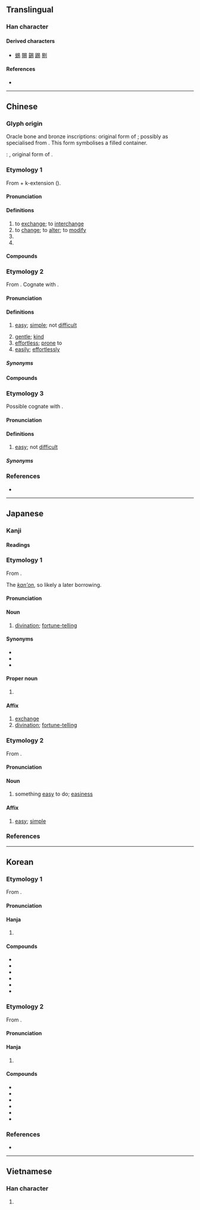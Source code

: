 {{also|昜}}
{{character info}}
==Translingual==
{{stroke order|strokes=8}}

===Han character===
{{Han char|rn=72|rad=日|as=04|sn=8|four=60227|canj=APHH|ids=⿱日勿}}

====Derived characters====
* [[蜴]] [[賜]] [[錫]] [[踢]] [[剔]]

====References====
* {{Han ref|kx=0492.030|dkj=13814|dj=0854.080|hdz=21494.010|uh=6613|ud=26131|bh=A9F6|bd=43510}}

----

==Chinese==

===Glyph origin===
{{Han etym}}

Oracle bone and bronze inscriptions: original form of {{och-l|賜|to confer, to bestow}}; possibly as specialised from {{och-l|益|to increase, to add}}. This form symbolises a filled container.

''{{w|Shuowen}}'': {{liushu|p|nocap=1}}, original form of {{och-l|蜴|lizard}}.

===Etymology 1===
{{zh-forms|alt=𠃓-second round simplified}}
From {{och-l|移|to change; to alter}} + k-extension ({{zh-ref|Schuessler, 2007}}).

{{etystub|zh}}

====Pronunciation====
{{zh-pron
|m=yì
|m-s=
|c=jik6
|c-t=yet5
|g=
|h=pfs=yi̍t
|j=
|mb=
|md=ĭk
|mn=xm,zz,tw:e̍k/qz:ia̍k/ia̍h
|mn_note=e̍k/ia̍k - literary; ia̍h - colloquial (only as a surname or when referring to {{zh-l|*易經}})
|mn-t=êg8/iah8
|mn-t_note=êg8 - literary; iah8 - colloquial (only as a surname or when referring to {{zh-l|*易經}})
|w=5hhiq
|x=
|mc=2
|oc=2,2
|cat=v,pn
}}

====Definitions====
{{zh-hanzi}}

# to [[exchange]]; to [[interchange]]
# to [[change]]; to [[alter]]; to [[modify]]
# {{zh-short|易經|[[I Ching]]}}
# {{surname|zh}}

====Compounds====
{{zh-der|易縣|以暴易亂|以暴易暴|以物易物|回易|博易|易子析骸|易子而食|易子而飧|易字|卜易|冠履倒易|一定不易|一成不易|不易|不易一字|不易之論|周易|味勝易牙|風移俗易|交易|貿易|易經:[[I Ching]]|易轍|易地而處|變故易常|變易|變色易容|變風易俗|路易|變名易姓|聖路易|易姓|易學|拔幟易幟|撫梁易柱|改名易姓|改弦易張|改弦易調|改弦易轍|改張易調|改易|改轅易轍|易主|易于|易人|易位|易例|易俗|易俗移風|易水|易水寒|易水歌|易牙|易牙之味|易牙蒸子|易玄光|易科|易科罰金|易容|易地|時移世易|時移俗易|更弦易轍|更易|析骸易子|相易|流易||炊骨易子|百世不易|移天易日|移易|移風易俗|通功易事|革易|易傳|易則|易名|易地|易筋經|易通釋|易圖明辨|易幟|易簀|易林|易漢學}}

===Etymology 2===
{{zh-forms}}
From {{inh|zh|sit-pro|*lwa(ː)j||easy}}. Cognate with {{cog|my|လွယ်||easy}}.

====Pronunciation====
{{zh-pron
|m=yì
|m-s=
|c=ji6
|c-t=yi5
|g=
|h=pfs=yi
|j=
|mb=
|md=ê
|mn=ml,jj,tw:ī
|mn-t=i6
|w=3hhi
|x=
|mc=1
|oc=1,1
|cat=a,adv
}}

====Definitions====
{{zh-hanzi}}

# [[easy]]; [[simple]]; not [[difficult]]
#: {{zh-ant|難}}
# [[gentle]]; [[kind]]
# [[effortless]]; [[prone]] to
# [[easily]]; [[effortlessly]]

=====Synonyms=====
{{zh-dial|容易}}

====Compounds====
{{zh-der|反掌之易|和易|器小易盈|坦易|大不易|夷易|始終不易|容易|小器易盈|居大不易|居易|嶢嶢易缺|平心易氣|平易|平易謙沖|平易近人|平易近民|彩雲易散|得來不易|情詞易工|慢易|易刑處分|易加卡|易北河|易卜生|易可|易堂九子|易如反掌|易如拾芥|易如翻掌|易守難攻|易帶|易感性|易手|易拉罐|易於反掌|易易|易熔合金|易燃物|易知由單|易通釋|易開罐|未易才|樂易|深耕易耨|淺易|淺而易見|淺顯易懂|盛筵易散|眾擎易舉|知易行難|知難行易|簡易|簡易師範|脫易|賢賢易色|輕易|輕而易舉|辟易|道近易從|避難就易|鄙易|量小易盈|陰陽易位|險易|難易|難易適中|顯而易見|馮唐易老|驕易|三不易|來之不易|易窯|易與}}

===Etymology 3===
{{zh-forms|alt=噲}}
Possible cognate with {{cog|th|กล้วย||easy}}.
{{rfe|zh}}

====Pronunciation====
{{zh-pron
|md=giê
|mn=xm,qz,jj,ph:kōe
|mn-t=goi7/ghoi7
|cat=a
}}

====Definitions====
{{zh-hanzi}}

# {{lb|zh|Min}} [[easy]]; not [[difficult]]

=====Synonyms=====
{{zh-dial|容易}}

===References===
* {{R:yue:Hanzi}}

{{zh-cat|Intermediate}}

----

==Japanese==

===Kanji===
{{ja-kanji|grade=5|rs=日04}}

====Readings====
{{ja-readings
|goon=い, やく
|kanon=い, えき
|kun=おさ-める, やさ-し.い, か-える
}}

===Etymology 1===
{{ja-kanjitab|えき|yomi=kanon}}

From {{der|ja|ltc|sort=えき|-}} {{ltc-l|易|id=2}}.

The ''[[漢音#Japanese|kan'on]]'', so likely a later borrowing.

====Pronunciation====
{{ja-pron|えき|acc=0|acc_ref=DJR}}

====Noun====
{{ja-noun|えき}}

# [[divination]]; [[fortune-telling]]

====Synonyms====
* {{ja-r|卜|うらない}}
* {{ja-r|占|うら}}
* {{ja-r|卜占|ぼくせん}}

====Proper noun====
{{ja-pos|proper|えき}}

# {{short for|ja|易経||[[I Ching]] {{gloss|Chinese classic text}}|tr=Ekikyō}}

====Affix====
{{ja-pos|affix|えき}}

# [[exchange]]
# [[divination]]; [[fortune-telling]]

===Etymology 2===
{{ja-kanjitab|い|yomi=o}}

From {{der|ja|ltc|sort=い|-}} {{ltc-l|易|id=1}}.

====Pronunciation====
{{ja-pron|い|acc=1|acc_ref=DJR}}

====Noun====
{{ja-noun|い}}

# something [[easy]] to do; [[easiness]]

====Affix====
{{ja-pos|affix|い}}

# [[easy]]; [[simple]]

===References===
<references/>

----

==Korean==

===Etymology 1===
From {{der|ko|ltc|sort=역|-}} {{ltc-l|易|id=2}}. 
{{hanja-ety
|dk={{hanja-dongguk|역〮|yék}}
|m={{hanja-hunmong|역|yek|儒學#상34A}} 
|mh=[[밧고다|밧ᄭᅩᆯ〮]] 역
|m2={{hanja-sinjeung|역|yek}}
|m2h=[[밧고다|밧골]] 역
}}
====Pronunciation====
{{ko-hanja-pron|역}}

====Hanja====
{{ko-hanja-search}}
{{ko-hanja|바꾸다|바꿀|역}}

# {{hanja form of|역|[[change]]; [[alteration]]; [[modification]]}}

====Compounds====
{{der-top3|Compounds}}
* {{ko-l|변역|變易}}
* {{ko-l|불역|不易}}
* {{ko-l|교역|交易}}
* {{ko-l|무역|貿易}}
* {{ko-l|^주역|the ''[[I Ching]]''|周易}}
* {{ko-l|역지사지|易地思之}}
{{der-bottom}}

===Etymology 2===
From {{der|ko|ltc|sort=이|-}} {{ltc-l|易|id=1}}. 
{{hanja-ety
|dk={{hanja-dongguk|잉〮|í|i=y}}
|m={{hanja-sinjeung|이|i}}
|mh=[[쉽다|쉬울]] 이<ref>去聲</ref>
|ref=<references/>
}}
====Pronunciation====
{{ko-hanja-pron|이|l=y}}

====Hanja====
{{ko-hanja|쉽다|쉬울|이}}

# {{hanja form of|이|[[easy]]}}

====Compounds====
{{der-top3|Compounds}}
* {{ko-l|안이|安易}}
* {{ko-l|용이|容易}}
* {{ko-l|평이|平易}}
* {{ko-l|간이|[[simplicity]]|簡易}}
* {{ko-l|난이|難易}}
* {{ko-l|난이도|degree of [[difficulty]]|難易度}}
{{der-bottom}}

===References===
* {{R:hanjadoc|4569}}

----

==Vietnamese==

===Han character===
{{vi-readings|reading=dịch, dể, dễ, di, diệc, dẻ, dẹ, dị, dịu, rẻ, rể|rs=日04}}

# {{rfdef|vi|sort=日04}}